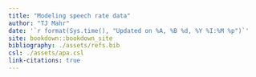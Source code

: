 ```yaml
---
title: "Modeling speech rate data"
author: "TJ Mahr"
date: '`r format(Sys.time(), "Updated on %A, %B %d, %Y %I:%M %p")`'
site: bookdown::bookdown_site
bibliography: ./assets/refs.bib
csl: ./assets/apa.csl
link-citations: true
---
```

